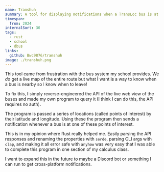```yaml
---
name: Transhuh
summary: A tool for displaying notifications when a TransLoc bus is at a specific location.
timespan:
  from: 2024
internalSort: 30
tags:
  - rust
  - school
  - dbus
links:
  github: Bwc9876/transhuh
image: ./transhuh.png
---
```


This tool came from frustration with the bus system my school provides. We _do_ get a live map of the entire route but what I want is a way to know when a bus is nearby so I know when to leave!

To fix this, I simply reverse-engineered the API of the live web view of the buses and made my own program to query it (I think I can do this, the API requires no auth).

The program is passed a series of locations (called points of interest) by their latitude and longitude. Using these the program then sends a notification whenever a bus is at one of these points of interest.

This is in my opinion where Rust really helped me. Easily parsing the API responses and renaming the properties with `serde`, parsing CLI args with `clap`, and making it all error safe with `anyhow` was very easy that I was able to complete this program in one section of my calculus class.

I want to expand this in the future to maybe a Discord bot or something I can run to get cross-platform notifications.

